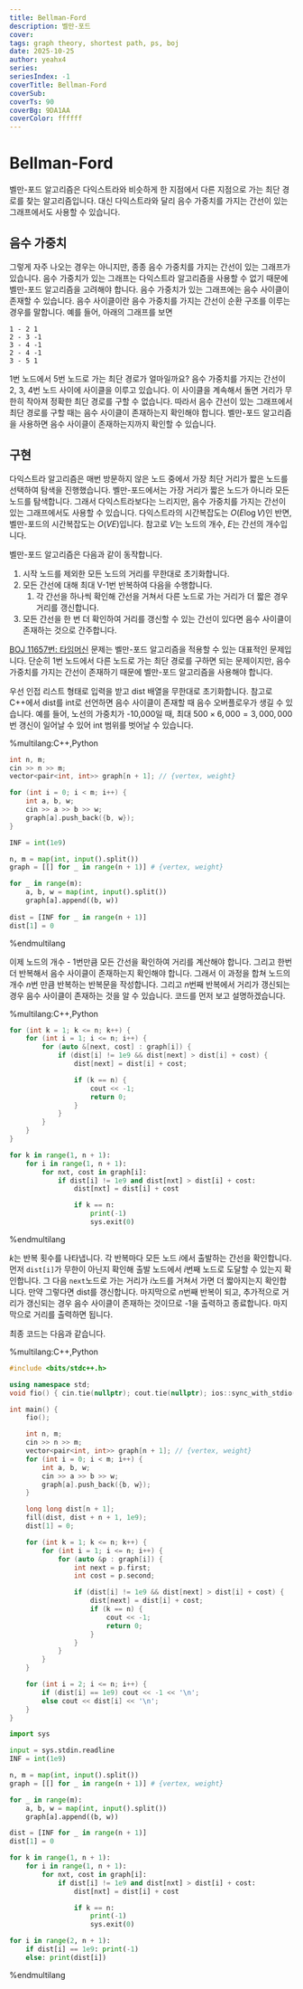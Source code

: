 ```yaml
---
title: Bellman-Ford
description: 벨만-포드
cover:
tags: graph theory, shortest path, ps, boj
date: 2025-10-25
author: yeahx4
series: 
seriesIndex: -1
coverTitle: Bellman-Ford
coverSub: 
coverTs: 90
coverBg: 9DA1AA
coverColor: ffffff
---
```


# Bellman-Ford

벨만-포드 알고리즘은 다익스트라와 비슷하게 한 지점에서 다른 지점으로 가는 최단 경로를 찾는 알고리즘입니다.
대신 다익스트라와 달리 음수 가중치를 가지는 간선이 있는 그래프에서도 사용할 수 있습니다.

## 음수 가중치

그렇게 자주 나오는 경우는 아니지만, 종종 음수 가중치를 가지는 간선이 있는 그래프가 있습니다.
음수 가중치가 있는 그래프는 다익스트라 알고리즘을 사용할 수 없기 때문에 벨만-포드 알고리즘을
고려해야 합니다. 음수 가중치가 있는 그래프에는 음수 사이클이 존재할 수 있습니다.
음수 사이클이란 음수 가중치를 가지는 간선이 순환 구조를 이루는 경우를 말합니다. 예를 들어,
아래의 그래프를 보면

```graph
1 - 2 1
2 - 3 -1
3 - 4 -1
2 - 4 -1
3 - 5 1
```

1번 노드에서 5번 노드로 가는 최단 경로가 얼마일까요? 음수 가중치를 가지는 간선이 2, 3, 4번
노드 사이에 사이클을 이루고 있습니다. 이 사이클을 계속해서 돌면 거리가 무한히 작아져
정확한 최단 경로를 구할 수 없습니다. 따라서 음수 간선이 있는 그래프에서 최단 경로를
구할 때는 음수 사이클이 존재하는지 확인해야 합니다. 벨만-포드 알고리즘을 사용하면
음수 사이클이 존재하는지까지 확인할 수 있습니다.

## 구현

다익스트라 알고리즘은 매번 방문하지 않은 노드 중에서 가장 최단 거리가 짧은 노드를 선택하여 탐색을
진행했습니다. 벨만-포드에서는 가장 거리가 짧은 노드가 아니라 모든 노드를 탐색합니다. 그래서
다익스트라보다는 느리지만, 음수 가중치를 가지는 간선이 있는 그래프에서도 사용할 수 있습니다.
다익스트라의 시간복잡도는 $O(E \log V)$인 반면, 벨만-포드의 시간복잡도는 $O(VE)$입니다.
참고로 $V$는 노드의 개수, $E$는 간선의 개수입니다.

벨만-포드 알고리즘은 다음과 같이 동작합니다.

1. 시작 노드를 제외한 모든 노드의 거리를 무한대로 초기화합니다.
2. 모든 간선에 대해 최대 V-1번 반복하여 다음을 수행합니다.
   1. 각 간선을 하나씩 확인해 간선을 거쳐서 다른 노드로 가는 거리가 더 짧은 경우 거리를 갱신합니다.
3. 모든 간선을 한 번 더 확인하여 거리를 갱신할 수 있는 간선이 있다면 음수 사이클이 존재하는 것으로 간주합니다.

[BOJ 11657번: 타임머신](https://www.acmicpc.net/problem/11657) 문제는 벨만-포드 알고리즘을
적용할 수 있는 대표적인 문제입니다. 단순히 1번 노드에서 다른 노드로 가는 최단 경로를 구하면 되는
문제이지만, 음수 가중치를 가지는 간선이 존재하기 때문에 벨만-포드 알고리즘을 사용해야 합니다.

우선 인접 리스트 형태로 입력을 받고 dist 배열을 무한대로 초기화합니다.
참고로 C++에서 dist를 int로 선언하면 음수 사이클이 존재할 때 음수 오버플로우가 생길 수 있습니다.
예를 들어, 노선의 가중치가 -10,000일 때, 최대 $500 \times 6,000 = 3,000,000$번
갱신이 일어날 수 있어 int 범위를 벗어날 수 있습니다.

%multilang:C++,Python
```cpp
int n, m;
cin >> n >> m;
vector<pair<int, int>> graph[n + 1]; // {vertex, weight}

for (int i = 0; i < m; i++) {
    int a, b, w;
    cin >> a >> b >> w;
    graph[a].push_back({b, w});
}
```

```python
INF = int(1e9)

n, m = map(int, input().split())
graph = [[] for _ in range(n + 1)] # {vertex, weight}

for _ in range(m):
    a, b, w = map(int, input().split())
    graph[a].append((b, w))
    
dist = [INF for _ in range(n + 1)]
dist[1] = 0
```
%endmultilang

이제 노드의 개수 - 1번만큼 모든 간선을 확인하여 거리를 계산해야 합니다. 그리고 한번 더 반복해서
음수 사이클이 존재하는지 확인해야 합니다. 그래서 이 과정을 합쳐 노드의 개수 $n$번 만큼 반복하는
반복문을 작성합니다. 그리고 $n$번째 반복에서 거리가 갱신되는 경우 음수 사이클이 존재하는 것을
알 수 있습니다. 코드를 먼저 보고 설명하겠습니다.

%multilang:C++,Python
```cpp
for (int k = 1; k <= n; k++) {
    for (int i = 1; i <= n; i++) {
        for (auto &[next, cost] : graph[i]) {
            if (dist[i] != 1e9 && dist[next] > dist[i] + cost) {
                dist[next] = dist[i] + cost;

                if (k == n) {
                    cout << -1;
                    return 0;
                }
            }
        }
    }
}
```

```python
for k in range(1, n + 1):
    for i in range(1, n + 1):
        for nxt, cost in graph[i]:
            if dist[i] != 1e9 and dist[nxt] > dist[i] + cost:
                dist[nxt] = dist[i] + cost

                if k == n:
                    print(-1)
                    sys.exit(0)
```
%endmultilang

$k$는 반복 횟수를 나타냅니다. 각 반복마다 모든 노드 $i$에서 출발하는 간선을 확인합니다.
먼저 `dist[i]`가 무한이 아닌지 확인해 출발 노드에서 $i$번째 노드로 도달할 수 있는지 확인합니다.
그 다음 `next`노드로 가는 거리가 $i$노드를 거쳐서 가면 더 짧아지는지 확인합니다. 만약 그렇다면
dist를 갱신합니다. 마지막으로 $n$번째 반복이 되고, 추가적으로 거리가 갱신되는 경우 음수 사이클이
존재하는 것이므로 -1을 출력하고 종료합니다. 마지막으로 거리를 출력하면 됩니다.

최종 코드는 다음과 같습니다.

%multilang:C++,Python
```cpp
#include <bits/stdc++.h>

using namespace std;
void fio() { cin.tie(nullptr); cout.tie(nullptr); ios::sync_with_stdio(false); }

int main() {
    fio();

    int n, m;
    cin >> n >> m;
    vector<pair<int, int>> graph[n + 1]; // {vertex, weight}
    for (int i = 0; i < m; i++) {
        int a, b, w;
        cin >> a >> b >> w;
        graph[a].push_back({b, w});
    }

    long long dist[n + 1];
    fill(dist, dist + n + 1, 1e9);
    dist[1] = 0;

    for (int k = 1; k <= n; k++) {
        for (int i = 1; i <= n; i++) {
            for (auto &p : graph[i]) {
                int next = p.first;
                int cost = p.second;

                if (dist[i] != 1e9 && dist[next] > dist[i] + cost) {
                    dist[next] = dist[i] + cost;
                    if (k == n) {
                        cout << -1;
                        return 0;
                    }
                }
            }
        }
    }

    for (int i = 2; i <= n; i++) {
        if (dist[i] == 1e9) cout << -1 << '\n';
        else cout << dist[i] << '\n';
    }
}
```

```python
import sys

input = sys.stdin.readline
INF = int(1e9)

n, m = map(int, input().split())
graph = [[] for _ in range(n + 1)] # {vertex, weight}

for _ in range(m):
    a, b, w = map(int, input().split())
    graph[a].append((b, w))

dist = [INF for _ in range(n + 1)]
dist[1] = 0

for k in range(1, n + 1):
    for i in range(1, n + 1):
        for nxt, cost in graph[i]:
            if dist[i] != 1e9 and dist[nxt] > dist[i] + cost:
                dist[nxt] = dist[i] + cost

                if k == n:
                    print(-1)
                    sys.exit(0)

for i in range(2, n + 1):
    if dist[i] == 1e9: print(-1)
    else: print(dist[i])
```
%endmultilang
